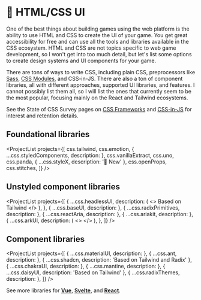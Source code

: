 
# 🎨 HTML/CSS UI

One of the best things about building games using the web platform is the ability to use HTML and CSS to create the UI of your game. You get great accessibility for free and can use all the tools and libraries available in the CSS ecosystem. HTML and CSS are not topics specific to web game development, so I won't get into too much detail, but let's list some options to create design systems and UI components for your game.

There are tons of ways to write CSS, including plain CSS, preprocessors like [Sass](https://sass-lang.com/), [CSS Modules](https://github.com/css-modules/css-modules), and CSS-in-JS. There are also a ton of component libraries, all with different approaches, supported UI libraries, and features. I cannot possibly list them all, so I will list the ones that currently seem to be the most popular, focusing mainly on the React and Tailwind ecosystems.

See the State of CSS Survey pages on [CSS Frameworks](https://2023.stateofcss.com/en-US/css-frameworks/) and [CSS-in-JS](https://2023.stateofcss.com/en-US/css-in-js/) for interest and retention details.

## Foundational libraries

<ProjectList
  projects={[
    css.tailwind,
    css.emotion,
    { ...css.styledComponents, description: <ReactLogo /> },
    css.vanillaExtract,
    css.uno,
    css.panda,
    { ...css.styleX, description: '🌱 New' },
    css.openProps,
    css.stitches,
  ]}
/>

## Unstyled component libraries

<ProjectList
  projects={[
    {
      ...css.headlessUI,
      description: (
        <>
          <ReactLogo />
          <VueLogo /> Based on Tailwind
        </>
      ),
    },
    { ...css.baseUI, description: <ReactLogo /> },
    { ...css.radixPrimitives, description: <ReactLogo /> },
    { ...css.reactAria, description: <ReactLogo /> },
    { ...css.ariakit, description: <ReactLogo /> },
    {
      ...css.arkUI,
      description: (
        <>
          <ReactLogo />
          <VueLogo />
        </>
      ),
    },
  ]}
/>

## Component libraries

<ProjectList
  projects={[
    { ...css.materialUI, description: <ReactLogo /> },
    { ...css.ant, description: <ReactLogo /> },
    { ...css.shadcn, description: 'Based on Tailwind and Radix' },
    { ...css.chakraUI, description: <ReactLogo /> },
    { ...css.mantine, description: <ReactLogo /> },
    { ...css.daisyUI, description: 'Based on Tailwind' },
    { ...css.radixThemes, description: <ReactLogo /> },
  ]}
/>

See more libraries for <VueLogo /> [**Vue**](https://ui-libs.vercel.app/), <SvelteLogo /> [**Svelte**](https://madewithsvelte.com/ui-library), and <ReactLogo /> [**React**](https://react-ui-libs.vercel.app/).

